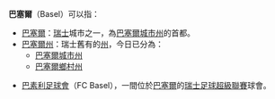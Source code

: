 '''巴塞爾'''（Basel）可以指：
*[[巴塞爾|巴塞爾]]：[[瑞士|瑞士]]城市之一，為[[巴塞爾城市州|巴塞爾城市州]]的首都。
*[[巴塞爾州|巴塞爾州]]：瑞士舊有的[[瑞士行政區劃|州]]，今日已分為：
**[[巴塞爾城市州|巴塞爾城市州]]
**[[巴塞爾鄉村州|巴塞爾鄉村州]]

*[[巴塞尔足球俱乐部|巴素利足球會]]（FC Basel），一間位於[[巴塞爾|巴塞爾]]的[[瑞士足球超級聯賽|瑞士足球超級聯賽]]球會。

{{disambig|Cat=三字地名消歧义}}